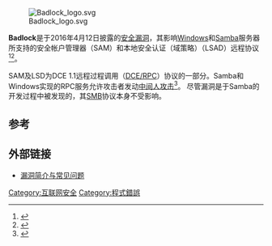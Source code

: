 {{NotChineseTitle|time=2019-01-16}}
{{多個問題|
{{Orphan|time=2016-12-17T04:47:23+00:00}}
{{Expand|time=2018-05-22T15:37:47+00:00}}
}}
{{noteTA
|G1=IT
}}

[[File:Badlock_logo.svg|thumb]]

'''Badlock'''是于2016年4月12日披露的[[安全漏洞|安全漏洞]]，其影响[[Microsoft_Windows|Windows]]和[[Samba|Samba]]服务器所支持的安全帐户管理器（SAM）和本地安全认证（域策略）（LSAD）远程协议<ref>{{cite web|title=Microsoft Security Bulletin MS16-047|url=https://technet.microsoft.com/library/security/MS16-047#ID0EPOAC|accessdate=13 April 2016|archive-date=2016-05-09|archive-url=https://web.archive.org/web/20160509050710/https://technet.microsoft.com/library/security/MS16-047#ID0EPOAC|dead-url=no}}</ref><ref>{{cite web|title=Badlock Bug|url=http://badlock.org/|website=Badlock Bug|accessdate=12 April 2016|archive-date=2016-04-12|archive-url=https://web.archive.org/web/20160412170337/http://badlock.org/|dead-url=yes}}</ref>。

SAM及LSD为DCE 1.1远程过程调用（[[DCE/RPC|DCE/RPC]]）协议的一部分。Samba和Windows实现的RPC服务允许攻击者发动[[中间人攻击|中间人攻击]]<ref>{{cite web|title=CVE-2016-2118|url=https://www.samba.org/samba/security/CVE-2016-2118.html|accessdate=13 April 2016|archive-date=2016-05-22|archive-url=https://web.archive.org/web/20160522024447/https://www.samba.org/samba/security/CVE-2016-2118.html|dead-url=no}}</ref>。 尽管漏洞是于Samba的开发过程中被发现的，其[[伺服器訊息區塊|SMB]]协议本身不受影响。

== 参考 ==
{{Reflist|30em}}

== 外部链接 ==
* [http://badlock.org/ 漏洞简介与常见问题]{{Wayback|url=http://badlock.org/ |date=20160412170337 }}

[[Category:互联网安全|Category:互联网安全]]
[[Category:程式錯誤|Category:程式錯誤]]